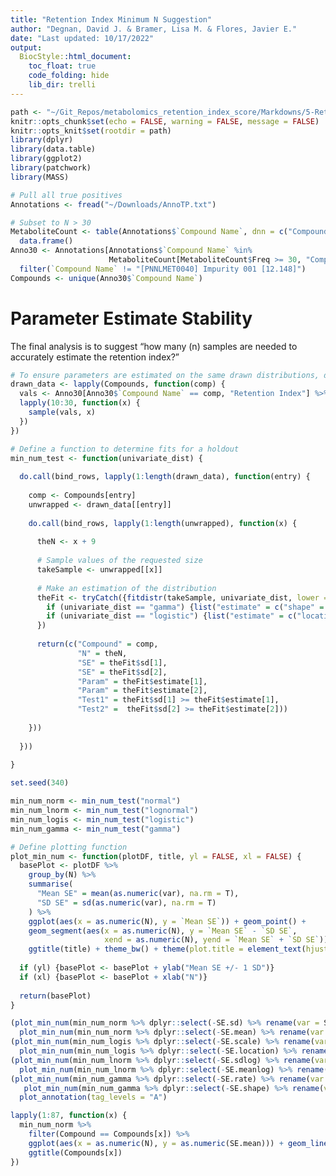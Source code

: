 ```yaml
---
title: "Retention Index Minimum N Suggestion"
author: "Degnan, David J. & Bramer, Lisa M. & Flores, Javier E."
date: "Last updated: 10/17/2022"
output:
  BiocStyle::html_document:
    toc_float: true
    code_folding: hide
    lib_dir: trelli
---
```


```r
path <- "~/Git_Repos/metabolomics_retention_index_score/Markdowns/5-Retention-Index-Minimum-N-Suggestion/"
knitr::opts_chunk$set(echo = FALSE, warning = FALSE, message = FALSE)
knitr::opts_knit$set(rootdir = path)
library(dplyr)
library(data.table)
library(ggplot2)
library(patchwork)
library(MASS)
```

```r
# Pull all true positives 
Annotations <- fread("~/Downloads/AnnoTP.txt")

# Subset to N > 30
MetaboliteCount <- table(Annotations$`Compound Name`, dnn = c("Compound.Name")) %>%
  data.frame() 
Anno30 <- Annotations[Annotations$`Compound Name` %in% 
                      MetaboliteCount[MetaboliteCount$Freq >= 30, "Compound.Name"],] %>%
  filter(`Compound Name` != "[PNNLMET0040] Impurity 001 [12.148]")
Compounds <- unique(Anno30$`Compound Name`)
```

# Parameter Estimate Stability 

The final analysis is to suggest "how many (n) samples are needed to accurately estimate
the retention index?" 

```r
# To ensure parameters are estimated on the same drawn distributions, draw values first
drawn_data <- lapply(Compounds, function(comp) {
  vals <- Anno30[Anno30$`Compound Name` == comp, "Retention Index"] %>% unlist()
  lapply(10:30, function(x) {
    sample(vals, x)
  })
})

# Define a function to determine fits for a holdout
min_num_test <- function(univariate_dist) {
  
  do.call(bind_rows, lapply(1:length(drawn_data), function(entry) {
    
    comp <- Compounds[entry]
    unwrapped <- drawn_data[[entry]]
    
    do.call(bind_rows, lapply(1:length(unwrapped), function(x) {
      
      theN <- x + 9
      
      # Sample values of the requested size
      takeSample <- unwrapped[[x]]
      
      # Make an estimation of the distribution
      theFit <- tryCatch({fitdistr(takeSample, univariate_dist, lower = c(0,0))}, error = function(e) {
        if (univariate_dist == "gamma") {list("estimate" = c("shape" = NA, rate = NA), "sd" = c("shape" = NA, "rate" = NA))} else
        if (univariate_dist == "logistic") {list("estimate" = c("location" = NA, "scale" = NA), "sd" = c("location" = NA, "scale" = NA))}
      })
      
      return(c("Compound" = comp, 
               "N" = theN,
               "SE" = theFit$sd[1],
               "SE" = theFit$sd[2],
               "Param" = theFit$estimate[1],
               "Param" = theFit$estimate[2],
               "Test1" = theFit$sd[1] >= theFit$estimate[1],
               "Test2" =  theFit$sd[2] >= theFit$estimate[2]))
      
    }))
    
  }))
  
}

set.seed(340)

min_num_norm <- min_num_test("normal")
min_num_lnorm <- min_num_test("lognormal")
min_num_logis <- min_num_test("logistic")
min_num_gamma <- min_num_test("gamma")

# Define plotting function
plot_min_num <- function(plotDF, title, yl = FALSE, xl = FALSE) {
  basePlot <- plotDF %>%
    group_by(N) %>%
    summarise(
      "Mean SE" = mean(as.numeric(var), na.rm = T),
      "SD SE" = sd(as.numeric(var), na.rm = T)
    ) %>%
    ggplot(aes(x = as.numeric(N), y = `Mean SE`)) + geom_point() + 
    geom_segment(aes(x = as.numeric(N), y = `Mean SE` - `SD SE`, 
                     xend = as.numeric(N), yend = `Mean SE` + `SD SE`)) +
    ggtitle(title) + theme_bw() + theme(plot.title = element_text(hjust = 0.5)) + ylab("") + xlab("")
  
  if (yl) {basePlot <- basePlot + ylab("Mean SE +/- 1 SD")} 
  if (xl) {basePlot <- basePlot + xlab("N")}
  
  return(basePlot)
}

(plot_min_num(min_num_norm %>% dplyr::select(-SE.sd) %>% rename(var = SE.mean), "Normal: mean", T) + 
  plot_min_num(min_num_norm %>% dplyr::select(-SE.mean) %>% rename(var = SE.sd), "Normal: standard deviation")) /
(plot_min_num(min_num_logis %>% dplyr::select(-SE.scale) %>% rename(var = SE.location), "Logistic: location", T)  +
  plot_min_num(min_num_logis %>% dplyr::select(-SE.location) %>% rename(var = SE.scale), "Logistic: scale")) /
(plot_min_num(min_num_lnorm %>% dplyr::select(-SE.sdlog) %>% rename(var = SE.meanlog), "Log Normal: log mean", T) +
  plot_min_num(min_num_lnorm %>% dplyr::select(-SE.meanlog) %>% rename(var = SE.sdlog), "Log Normal: log standard deviation")) /
(plot_min_num(min_num_gamma %>% dplyr::select(-SE.rate) %>% rename(var = SE.shape), "Gamma: shape", T, T) +
   plot_min_num(min_num_gamma %>% dplyr::select(-SE.shape) %>% rename(var = SE.rate), "Gamma: rate", F, T)) +
  plot_annotation(tag_levels = "A")
```

```r
lapply(1:87, function(x) {
  min_num_norm %>%
    filter(Compound == Compounds[x]) %>%
    ggplot(aes(x = as.numeric(N), y = as.numeric(SE.mean))) + geom_line() +
    ggtitle(Compounds[x])
})
```














